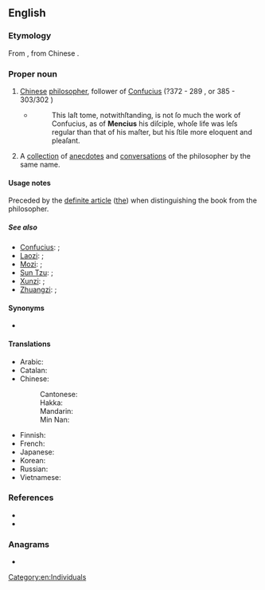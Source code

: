 {{also|mencius}}
==English==
{{wikipedia}}

===Etymology===
From {{der|en|la|Mencius}}, from {{der|en|cmn|-}} Chinese {{zh-l|孟子}}.

===Proper noun===
{{en-proper noun}}

# [[Chinese]] [[philosopher]], follower of [[Confucius]] (?372 - 289 {{B.C.E.}}, or 385 - 303/302 {{B.C.E.}})
#* {{quote-book
|en
|url=https://archive.org/details/memoirsremarksge00leco/
|year=1738
|author=Lewis Le Comte
|title=Memoirs and Remarks
|location=[[London]]
|publisher=John Hughs
|page=191
|pageurl=https://archive.org/details/memoirsremarksge00leco/page/191/}}
#*:This laſt tome, notwithſtanding, is not ſo much the work of Confucius, as of '''Mencius''' his diſciple, whoſe life was leſs regular than that of his maſter, but his ſtile more eloquent and pleaſant.
# A [[collection]] of [[anecdote]]s and [[conversation]]s of the philosopher by the same name.

====Usage notes====
Preceded by the [[definite article]] ([[the]]) when distinguishing the book from the philosopher.

=====See also=====
{{der-top|Other Chinese philosophers}}
* [[Confucius]]: {{zh-l|孔子}}; {{ja-r|孔%子|^こう%し}}
* [[Laozi]]: {{zh-l|老子}}; {{ja-r|老%子|^ろう%し}}
* [[Mozi]]: {{zh-l|墨子}}; {{ja-r|墨%子|^ぼく%し}}
* [[Sun Tzu]]: {{zh-l|孫子|Sūnzǐ}}; {{ja-r|孫%子|^そん%し}}
* [[Xunzi]]: {{zh-l|荀子}}; {{ja-r|荀%子|^じゅん%し}}
* [[Zhuangzi]]: {{zh-l|^莊子}}; {{ja-r|荘%子|^そう%し}}
{{der-bottom}}

====Synonyms====
* {{l|en|Mengzi}}

====Translations====
{{trans-top|Chinese philosopher}}
* Arabic: {{t-needed|ar}}
* Catalan: {{t|ca|Menci}}
* Chinese:
*: Cantonese: {{t|yue|孟子|tr=maang6 zi2|sc=Hani}}
*: Hakka: {{t|hak|孟子|tr=Men-chṳ́|sc=Hani}}
*: Mandarin: {{t+|cmn|孟子|tr=Mèngzǐ|sc=Hani}}
*: Min Nan: {{t|nan|孟子|tr=Bēng-chú|sc=Hani}}
{{trans-mid}}
* Finnish: {{t|fi|Mengzi}}
* French: {{t|fr|Mencius}}
* Japanese: {{t|ja|孟子|tr=Mōshi}}
* Korean: {{t|ko|^맹자(孟子)}}
* Russian: {{t|ru|Мэн-цзы|m}}
* Vietnamese: {{t|vi|Mạnh Tử}}
{{trans-bottom}}

===References===
* {{R:Lexico|pos=pn}}
* {{R:Merriam-Webster Online}}

===Anagrams===
* {{anagrams|en|a=ceimnsu|Muncies|muscine}}

[[Category:en:Individuals]]